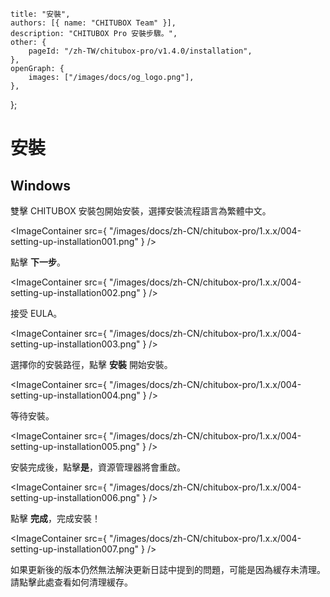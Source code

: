 	title: "安裝",
	authors: [{ name: "CHITUBOX Team" }],
	description: "CHITUBOX Pro 安裝步驟。",
	other: {
		pageId: "/zh-TW/chitubox-pro/v1.4.0/installation",
	},
	openGraph: {
		images: ["/images/docs/og_logo.png"],
	},
};

# 安裝

## Windows

雙擊 CHITUBOX 安裝包開始安裝，選擇安裝流程語言為繁體中文。

<ImageContainer
	src={
		"/images/docs/zh-CN/chitubox-pro/1.x.x/004-setting-up-installation001.png"
	}
/>

點擊 **下一步**。

<ImageContainer
	src={
		"/images/docs/zh-CN/chitubox-pro/1.x.x/004-setting-up-installation002.png"
	}
/>

接受 EULA。

<ImageContainer
	src={
		"/images/docs/zh-CN/chitubox-pro/1.x.x/004-setting-up-installation003.png"
	}
/>

選擇你的安裝路徑，點擊 **安裝** 開始安裝。

<ImageContainer
	src={
		"/images/docs/zh-CN/chitubox-pro/1.x.x/004-setting-up-installation004.png"
	}
/>

等待安裝。

<ImageContainer
	src={
		"/images/docs/zh-CN/chitubox-pro/1.x.x/004-setting-up-installation005.png"
	}
/>

安裝完成後，點擊**是**，資源管理器將會重啟。

<ImageContainer
	src={
		"/images/docs/zh-CN/chitubox-pro/1.x.x/004-setting-up-installation006.png"
	}
/>

點擊 **完成**，完成安裝！

<ImageContainer
	src={
		"/images/docs/zh-CN/chitubox-pro/1.x.x/004-setting-up-installation007.png"
	}
/>

<Admonition type="note" title="注意">
	如果更新後的版本仍然無法解決更新日誌中提到的問題，可能是因為緩存未清理。請點擊<Link href="/zh-CN/faq/latest/chitubox-basic-faq#清除缓存">此處</Link>查看如何清理緩存。
</Admonition>
